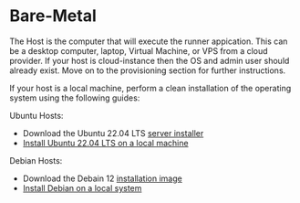 # Bare-Metal

The Host is the computer that will execute the runner appication. This can be a desktop computer,
laptop, Virtual Machine, or VPS from a cloud provider. If your host is cloud-instance then the OS
and admin user should already exist. Move on to the provisioning section for further instructions.

If your host is a local machine, perform a clean installation of the operating system using the
following guides:

Ubuntu Hosts:

- Download the Ubuntu 22.04 LTS
  [server installer](https://ftp.snt.utwente.nl/pub/os/linux/ubuntu-releases/22.04.3/ubuntu-22.04.3-live-server-amd64.iso)
- [Install Ubuntu 22.04 LTS on a local machine](https://ostechnix.com/install-ubuntu-server/)

Debian Hosts:

- Download the Debain 12
  [installation image](https://cdimage.debian.org/debian-cd/current/amd64/iso-dvd/debian-12.1.0-amd64-DVD-1.iso)
- [Install Debian on a local system](https://www.linuxtechi.com/how-to-install-debian-11-bullseye/)
